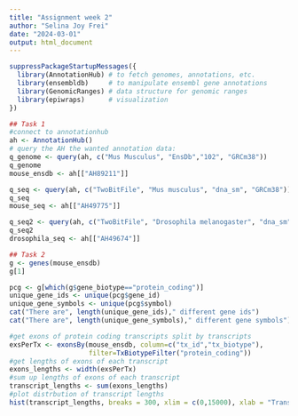 ```yaml
---
title: "Assignment week 2"
author: "Selina Joy Frei"
date: "2024-03-01"
output: html_document
---
```


```r
suppressPackageStartupMessages({
  library(AnnotationHub) # to fetch genomes, annotations, etc.
  library(ensembldb)     # to manipulate ensembl gene annotations
  library(GenomicRanges) # data structure for genomic ranges 
  library(epiwraps)      # visualization
})
```

```r
## Task 1
#connect to annotationhub
ah <- AnnotationHub()
# query the AH the wanted annotation data:
q_genome <- query(ah, c("Mus Musculus", "EnsDb","102", "GRCm38"))
q_genome
mouse_ensdb <- ah[["AH89211"]]

q_seq <- query(ah, c("TwoBitFile", "Mus musculus", "dna_sm", "GRCm38"))
q_seq
mouse_seq <- ah[["AH49775"]]

q_seq2 <- query(ah, c("TwoBitFile", "Drosophila melanogaster", "dna_sm", "BDGP6"))
q_seq2
drosophila_seq <- ah[["AH49674"]]
```

```r
## Task 2
g <- genes(mouse_ensdb) 
g[1]

pcg <- g[which(g$gene_biotype=="protein_coding")]
unique_gene_ids <- unique(pcg$gene_id)
unique_gene_symbols <- unique(pcg$symbol)
cat("There are", length(unique_gene_ids)," different gene ids")
cat("There are", length(unique_gene_symbols)," different gene symbols")

#get exons of protein coding transcripts split by transcripts
exsPerTx <- exonsBy(mouse_ensdb, column=c("tx_id","tx_biotype"), 
                    filter=TxBiotypeFilter("protein_coding"))
#get lengths of exons of each transcript
exons_lengths <- width(exsPerTx)
#sum up lengths of exons of each transcript
transcript_lengths <- sum(exons_lengths)
#plot distrbution of transcript lengths
hist(transcript_lengths, breaks = 300, xlim = c(0,15000), xlab = "Transcript length", main = "")
```